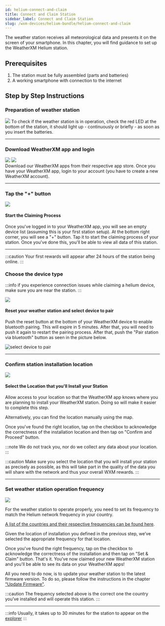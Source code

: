 ```yaml
---
id: helium-connect-and-claim
title: Connect and Claim Station
sidebar_label: Connect and Claim Station
slug: /wxm-devices/helium-bundle/helium-connect-and-claim
---
```



The weather station receives all meteorological data and presents it on the screen of your smartphone.
In this chapter, you will find guidance to set up the WeatherXM Helium station.

## Prerequisites

1. The station must be fully assembled (parts and batteries)
1. A working smartphone with connection to the internet

## Step by Step Instructions

### Preparation of weather station

<div class="explanation">
  <img class="marginTop" src={useBaseUrl("img/wxm-devices/helium-bundle/reset_station.svg")} />
  <span>
    Τo check if the weather station is in operation, check the red LED at the bottom of the station, it should light up - continuously or briefly - as soon as you insert the batteries.

  </span>
</div>

<hr/>

### Download WeatherXM app and login


<div class="explanation">
  <div class="app-store">
   <a href="https://play.google.com/store/apps/details?id=com.weatherxm.app&hl=en&gl=US" target="blank"><img src={useBaseUrl("img/wxm-devices/wifi-m5-bundle/google-play-badge.svg")}/></a>
   <a href="https://apps.apple.com/ie/app/weatherxm/id1629841929" target="blank"><img src={useBaseUrl("img/wxm-devices/wifi-m5-bundle/App_Store_Badge.svg")}/></a>

  </div>
  <span>
Download our WeatherXM apps from their respective app store. Once you have your WeatherXM app, login to your account (you have to create a new WeatherXM account).
</span>
</div>

<hr/>

### Tap the "+" button

<div class="explanation">
  <img src={useBaseUrl("img/wxm-devices/wifi-m5-bundle/pus-button.svg")} />
  <div>
    <h4>Start the Claiming Process</h4>
    <p>
      Once you've logged in to your WeatherXM app, you will see an empty device list (assuming this is your first station setup). At the bottom right corner, you will see a "+" button. Tap it to start the claiming process of your station. Once you've done this, you'll be able to view all data of this station.
    </p>
  </div>
</div>

<hr/>

:::caution
Your first rewards will appear after 24 hours of the station being online.
:::  

### Choose the device type

:::info
if you experience connection issues while claiming a helium device,  make sure you are near the station.
:::

<div class="explanation small-big">
  <img src={useBaseUrl("img/wxm-devices/helium-bundle/device-type.svg")} />
  <span>

#### Reset your weather station and select device to pair

Push the reset button at the bottom of your WeatherXM device to enable bluetooth pairing. This will expire in 5 minutes. After that, you will need to push it again to restart the pairing process.
After that, push the "Pair station via bluetooth" button as seen in the picture below.

![select device to pair](/img/wxm-devices/helium-bundle/select-device-to-pair.svg)
  </span>
</div>

<hr/>

### Confirm station installation location 


<div class="explanation small-big">
  <img src={useBaseUrl("img/wxm-devices/helium-bundle/confirm-location.svg")} />
  <span>

#### Select the Location that you'll Install your Station

Allow access to your location so that the WeatherXM app knows where you are planning to install your WeatherXM station. Doing so will make it easier to complete this step.

Alternatively, you can find the location manually using the map.

Once you've found the right location, tap on the checkbox to acknowledge the correctness of the installation location and then tap on "Confirm and Proceed" button.

:::note
We do not track you, nor do we collect any data about your location.
:::

:::caution
Make sure you select the location that you will install your station as precisely as possible, as this will take part in the quality of the data you will share with the network and thus your overall WXM rewards.
:::
  </span>
</div>

<hr/>

### Set weather station operation frequency 


<div class="explanation small-big">
  <img src={useBaseUrl("img/wxm-devices/helium-bundle/select-freq.svg")} />
  <span>



For the weather station to operate properly, you need to set its frequency to match the Helium network frequency in your country.

[A list of the countries and their respective frequencies can be found here](https://docs.helium.com/iot/lorawan-region-plans/).

Given the location of installation you defined in the previous step, we’ve selected the appropriate frequency for that location.

Once you've found the right frequency, tap on the checkbox to acknowledge the correctness of the installation and then tap on "Set & Claim" button.
That's it. You've now claimed your new WeatherXM station and you'll be able to see its data on your WeatherXM apps!

All you need to do now, is to update your weather station to the latest firmware version. To do so, please follow the instructions in the chapter ["Update Firmware"](/wxm-devices/helium-bundle/helium-update-firmware/). 

:::caution
The frequency selected above is the correct one the country you’ve installed and will operate this station.
:::
  </span>
</div>

<hr/>

:::info 
Usually, it takes up to 30 minutes for the station to appear on the [explorer](https://explorer.weatherxm.com/stats)
:::